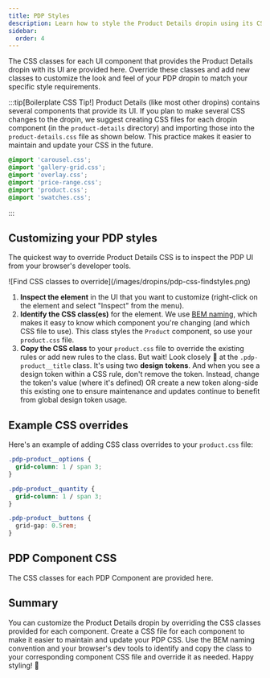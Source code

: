 ```yaml
---
title: PDP Styles
description: Learn how to style the Product Details dropin using its CSS classes.
sidebar:
  order: 4
---
```




The CSS classes for each UI component that provides the Product Details dropin with its UI are provided here. Override these classes and add new classes to customize the look and feel of your PDP dropin to match your specific style requirements.

:::tip[Boilerplate CSS Tip!]
Product Details (like most other dropins) contains several components that provide its UI. If you plan to make several CSS changes to the dropin, we suggest creating CSS files for each dropin component (in the `product-details` directory) and importing those into the `product-details.css` file as shown below. This practice makes it easier to maintain and update your CSS in the future.

```css title="product-details.css"
@import 'carousel.css';
@import 'gallery-grid.css';
@import 'overlay.css';
@import 'price-range.css';
@import 'product.css';
@import 'swatches.css';
```

:::

## Customizing your PDP styles

The quickest way to override Product Details CSS is to inspect the PDP UI from your browser's developer tools.

<Diagram caption="Find CSS classes to override.">
  ![Find CSS classes to override](/images/dropins/pdp-css-findstyles.png)
</Diagram>

<Callouts>

1. **Inspect the element** in the UI that you want to customize (right-click on the element and select "Inspect" from the menu).
1. **Identify the CSS class(es)** for the element. We use [BEM naming](https://getbem.com/naming/), which makes it easy to know which component you're changing (and which CSS file to use). This class styles the `Product` component, so use your `product.css` file.
1. **Copy the CSS class** to your `product.css` file to override the existing rules or add new rules to the class. But wait! Look closely 🧐 at the `.pdp-product__title` class. It's using two **design tokens**. And when you see a design token within a CSS rule, don't remove the token. Instead, change the token's value (where it's defined) OR create a new token along-side this existing one to ensure maintenance and updates continue to benefit from global design token usage.

</Callouts>

## Example CSS overrides

Here's an example of adding CSS class overrides to your `product.css` file:

```css title="product.css"
.pdp-product__options {
  grid-column: 1 / span 3;
}

.pdp-product__quantity {
  grid-column: 1 / span 3;
}

.pdp-product__buttons {
  grid-gap: 0.5rem;
}
```

## PDP Component CSS

The CSS classes for each PDP Component are provided here.

<CodeImport code={product} title="Product.css" lang="css" frame="none" />

<CodeImport code={carousel} title="Carousel.css" lang="css" frame="none" />

<CodeImport code={galleryGrid} title="GalleryGrid.css" lang="css" frame="none" />

<CodeImport code={overlay} title="Overlay.css" lang="css" frame="none" />

<CodeImport code={priceRange} title="PriceRange.css" lang="css" frame="none" />

<CodeImport code={swatches} title="Swatches.css" lang="css" frame="none" />

## Summary

You can customize the Product Details dropin by overriding the CSS classes provided for each component. Create a CSS file for each component to make it easier to maintain and update your PDP CSS. Use the BEM naming convention and your browser's dev tools to identify and copy the class to your corresponding component CSS file and override it as needed. Happy styling! 🎨
